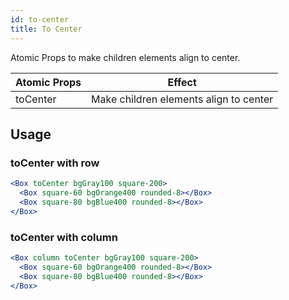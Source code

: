 ```yaml
---
id: to-center
title: To Center
---
```


Atomic Props to make children elements align to center.

| Atomic Props | Effect                                 |
| ------------ | -------------------------------------- |
| toCenter     | Make children elements align to center |

## Usage

### toCenter with row

```jsx live
<Box toCenter bgGray100 square-200>
  <Box square-60 bgOrange400 rounded-8></Box>
  <Box square-80 bgBlue400 rounded-8></Box>
</Box>
```

### toCenter with column

```jsx live
<Box column toCenter bgGray100 square-200>
  <Box square-60 bgOrange400 rounded-8></Box>
  <Box square-80 bgBlue400 rounded-8></Box>
</Box>
```
